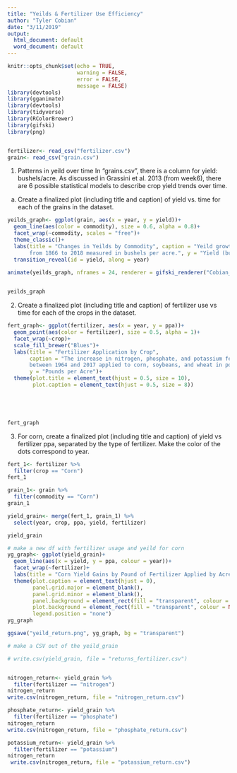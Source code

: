 ```yaml
---
title: "Yeilds & Fertilizer Use Efficiency"
author: "Tyler Cobian"
date: "3/11/2019"
output:
  html_document: default
  word_document: default
---
```


```r
knitr::opts_chunk$set(echo = TRUE,
                      warning = FALSE,
                      error = FALSE,
                      message = FALSE)
library(devtools)
library(gganimate)
library(devtools)
library(tidyverse)
library(RColorBrewer)
library(gifski)
library(png)



```

```r
fertilizer<- read_csv("fertilizer.csv")
grain<- read_csv("grain.csv") 

```
1. Patterns in yeild over time
In “grains.csv”, there is a column for yield: bushels/acre. As discussed in Grassini et al. 2013 (from week6), there are 6 possible statistical models to describe crop yield trends over time.

a. Create a finalized plot (including title and caption) of yield vs. time for each of the grains in the dataset.

```r
yeilds_graph<- ggplot(grain, aes(x = year, y = yield))+
  geom_line(aes(color = commodity), size = 0.6, alpha = 0.8)+
  facet_wrap(~commodity, scales = "free")+
  theme_classic()+
  labs(title = "Changes in Yeilds by Commodity", caption = "Yeild growth in the United States for corn, barley, oats, and sorghum
       from 1866 to 2018 measured in bushels per acre.", y = "Yield (bushels per acre)")+
  transition_reveal(id = yield, along = year)

animate(yeilds_graph, nframes = 24, renderer = gifski_renderer("Cobian_Tyler_animated.gif"))
  

yeilds_graph

```

2. Create a finalized plot (including title and caption) of fertilizer use vs time for each of the crops in the dataset.

```r
fert_graph<- ggplot(fertilizer, aes(x = year, y = ppa))+
  geom_point(aes(color = fertilizer), size = 0.5, alpha = 1)+
  facet_wrap(~crop)+
  scale_fill_brewer("Blues")+
  labs(title = "Fertilizer Application by Crop",
       caption = "The increase in nitrogen, phosphate, and potassium fertilizer In the United States 
       between 1964 and 2017 applied to corn, soybeans, and wheat in pounds per acre.",
       y = "Pounds per Acre")+
  theme(plot.title = element_text(hjust = 0.5, size = 10),
        plot.caption = element_text(hjust = 0.5, size = 8))
 




fert_graph

```
3. For corn, create a finalized plot (including title and caption) of yield vs fertilizer ppa, separated by the type of fertilizer. Make the color of the dots correspond to year.


```r
fert_1<- fertilizer %>% 
  filter(crop == "Corn")
fert_1

grain_1<- grain %>% 
  filter(commodity == "Corn")
grain_1

yield_grain<- merge(fert_1, grain_1) %>% 
  select(year, crop, ppa, yield, fertilizer)

yield_grain
```


```r
# make a new df with fertilizer usage and yeild for corn
yg_graph<- ggplot(yield_grain)+
  geom_line(aes(x = yield, y = ppa, colour = year))+
  facet_wrap(~fertilizer)+
  labs(title = "Corn Yield Gains by Pound of Fertilizer Applied by Acre", caption = "Yeild gained from increased fertilizer application over time by fertilizer type.", y = "Yield (bushels per acre)", x = "Fertilizer (pounds per acre)")+
  theme(plot.caption = element_text(hjust = 0),
        panel.grid.major = element_blank(),
        panel.grid.minor = element_blank(),
        panel.background = element_rect(fill = "transparent", colour = NA),
        plot.background = element_rect(fill = "transparent", colour = NA),
        legend.position = "none")
yg_graph

ggsave("yeild_return.png", yg_graph, bg = "transparent")

# make a CSV out of the yeild_grain

# write.csv(yield_grain, file = "returns_fertilizer.csv")



```

```r
nitrogen_return<- yield_grain %>% 
  filter(fertilizer == "nitrogen")
nitrogen_return
write.csv(nitrogen_return, file = "nitrogen_return.csv")

phosphate_return<- yield_grain %>% 
  filter(fertilizer == "phosphate")
nitrogen_return
write.csv(nitrogen_return, file = "phosphate_return.csv")

potassium_return<- yield_grain %>% 
  filter(fertilizer == "potassium")
nitrogen_return
 write.csv(nitrogen_return, file = "potassium_return.csv")





```














